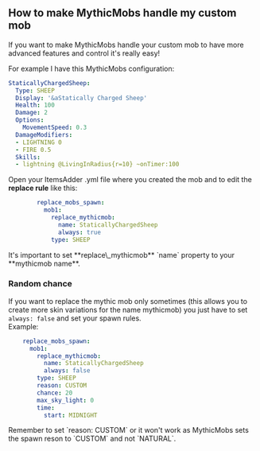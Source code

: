 
## How to make MythicMobs handle my custom mob

If you want to make MythicMobs handle your custom mob to have more advanced features and control it's really easy!

For example I have this MythicMobs configuration:

```yaml
StaticallyChargedSheep:
  Type: SHEEP
  Display: '&aStatically Charged Sheep'
  Health: 100
  Damage: 2
  Options:
    MovementSpeed: 0.3
  DamageModifiers:
  - LIGHTNING 0
  - FIRE 0.5
  Skills:
  - lightning @LivingInRadius{r=10} ~onTimer:100
```

  
Open your ItemsAdder .yml file where you created the mob and to edit the **replace rule** like this:

```yaml
        replace_mobs_spawn:
          mob1:
            replace_mythicmob:
              name: StaticallyChargedSheep
              always: true
            type: SHEEP
```


<Warning>
It's important to set **replace\_mythicmob** `name` property to your **mythicmob name**.
</Warning>


### Random chance

If you want to replace the mythic mob only sometimes \(this allows you to create more skin variations for the name mythicmob\) you just have to set `always: false` and set your spawn rules.  
Example:

```yaml
    replace_mobs_spawn:
      mob1:
        replace_mythicmob:
          name: StaticallyChargedSheep
          always: false
        type: SHEEP
        reason: CUSTOM
        chance: 20
        max_sky_light: 0
        time:
          start: MIDNIGHT
```


<Warning>
Remember to set `reason: CUSTOM` or it won't work as MythicMobs sets the spawn reson to `CUSTOM` and not `NATURAL`.
</Warning>